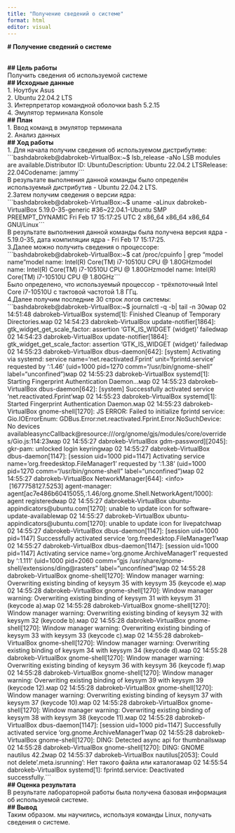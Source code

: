 ---
title: "Получение сведений о системе"
format: html
editor: visual
---

**\# Получение сведений о системе**

\
**\## Цель работы**\
Получить сведения об используемой системе\
**\## Исходные данные**\
1. Ноутбук Asus\
2. Ubuntu 22.04.2 LTS\
3. Интерпретатор командной оболочки bash 5.2.15\
4. Эмулятор терминала Konsole\
**\## План**\
1. Ввод команд в эмулятор терминала\
2. Анализ данных\
**\## Ход работы**\
1. Для начала получим сведения об используемом дистрибутиве:\
\`\`\`bashdabrokeb\@dabrokeb-VirtualBox:\~\$ lsb_release -aNo LSB modules are available.Distributor ID: UbuntuDescription: Ubuntu 22.04.2 LTSRelease: 22.04Codename: jammy\`\`\`\
В результате выполнения данной команды было определён используемый дистрибутив - Ubuntu 22.04.2 LTS.\
2.Затем получим сведения о версии ядра:\
\`\`\`bashdabrokeb\@dabrokeb-VirtualBox:\~\$ uname -aLinux dabrokeb-VirtualBox 5.19.0-35-generic #36\~22.04.1-Ubuntu SMP PREEMPT_DYNAMIC Fri Feb 17 15:17:25 UTC 2 x86_64 x86_64 x86_64 GNU/Linux\`\`\`\
В результате выполнения данной команды была получена версия ядра - 5.19.0-35, дата компиляции ядра - Fri Feb 17 15:17:25.\
3.Далее можно получить сведения о процессоре:\
\`\`\`bashdabrokeb\@dabrokeb-VirtualBox:\~\$ cat /proc/cpuinfo \| grep "model name"model name: Intel(R) Core(TM) i7-10510U CPU \@ 1.80GHzmodel name: Intel(R) Core(TM) i7-10510U CPU \@ 1.80GHzmodel name: Intel(R) Core(TM) i7-10510U CPU \@ 1.80GHz\`\`\`\
Было определено, что используемый процессор - трёхпоточный Intel Core i7-10510U с тактовой частотой 1.8 ГГц.\
4.Далее получим последние 30 строк логов системы:\
\`\`\`bashdabrokeb\@dabrokeb-VirtualBox:\~\$ journalctl -q -b\| tail -n 30мар 02 14:51:48 dabrokeb-VirtualBox systemd\[1\]: Finished Cleanup of Temporary Directories.мар 02 14:54:23 dabrokeb-VirtualBox update-notifier\[1864\]: gtk_widget_get_scale_factor: assertion 'GTK_IS_WIDGET (widget)' failedмар 02 14:54:23 dabrokeb-VirtualBox update-notifier\[1864\]: gtk_widget_get_scale_factor: assertion 'GTK_IS_WIDGET (widget)' failedмар 02 14:55:23 dabrokeb-VirtualBox dbus-daemon\[642\]: \[system\] Activating via systemd: service name='net.reactivated.Fprint' unit='fprintd.service' requested by ':1.46' (uid=1000 pid=1270 comm="/usr/bin/gnome-shell " label="unconfined")мар 02 14:55:23 dabrokeb-VirtualBox systemd\[1\]: Starting Fingerprint Authentication Daemon\...мар 02 14:55:23 dabrokeb-VirtualBox dbus-daemon\[642\]: \[system\] Successfully activated service 'net.reactivated.Fprint'мар 02 14:55:23 dabrokeb-VirtualBox systemd\[1\]: Started Fingerprint Authentication Daemon.мар 02 14:55:23 dabrokeb-VirtualBox gnome-shell\[1270\]: JS ERROR: Failed to initialize fprintd service: Gio.IOErrorEnum: GDBus.Error:net.reactivated.Fprint.Error.NoSuchDevice: No devices availableasyncCallback\@resource:///org/gnome/gjs/modules/core/overrides/Gio.js:114:23мар 02 14:55:27 dabrokeb-VirtualBox gdm-password\]\[2045\]: gkr-pam: unlocked login keyringмар 02 14:55:27 dabrokeb-VirtualBox dbus-daemon\[1147\]: \[session uid=1000 pid=1147\] Activating service name='org.freedesktop.FileManager1' requested by ':1.38' (uid=1000 pid=1270 comm="/usr/bin/gnome-shell " label="unconfined")мар 02 14:55:27 dabrokeb-VirtualBox NetworkManager\[644\]: \<info\>  \[1677758127.5253\] agent-manager: agent\[ac7e486b60415055,:1.46/org.gnome.Shell.NetworkAgent/1000\]: agent registeredмар 02 14:55:27 dabrokebk-VirtualBox ubuntu-appindicators\@ubuntu.com\[1270\]: unable to update icon for software-update-availableмар 02 14:55:27 dabrokeb-VirtualBox ubuntu-appindicators\@ubuntu.com\[1270\]: unable to update icon for livepatchмар 02 14:55:27 dabrokeb-VirtualBox dbus-daemon\[1147\]: \[session uid=1000 pid=1147\] Successfully activated service 'org.freedesktop.FileManager1'мар 02 14:55:27 dabrokeb-VirtualBox dbus-daemon\[1147\]: \[session uid=1000 pid=1147\] Activating service name='org.gnome.ArchiveManager1' requested by ':1.111' (uid=1000 pid=2060 comm="gjs /usr/share/gnome-shell/extensions/ding\@rasters" label="unconfined")мар 02 14:55:28 dabrokeb-VirtualBox gnome-shell\[1270\]: Window manager warning: Overwriting existing binding of keysym 35 with keysym 35 (keycode e).мар 02 14:55:28 dabrokeb-VirtualBox gnome-shell\[1270\]: Window manager warning: Overwriting existing binding of keysym 31 with keysym 31 (keycode a).мар 02 14:55:28 dabrokeb-VirtualBox gnome-shell\[1270\]: Window manager warning: Overwriting existing binding of keysym 32 with keysym 32 (keycode b).мар 02 14:55:28 dabrokeb-VirtualBox gnome-shell\[1270\]: Window manager warning: Overwriting existing binding of keysym 33 with keysym 33 (keycode c).мар 02 14:55:28 dabrokeb-VirtualBox gnome-shell\[1270\]: Window manager warning: Overwriting existing binding of keysym 34 with keysym 34 (keycode d).мар 02 14:55:28 dabrokeb-VirtualBox gnome-shell\[1270\]: Window manager warning: Overwriting existing binding of keysym 36 with keysym 36 (keycode f).мар 02 14:55:28 dabrokeb-VirtualBox gnome-shell\[1270\]: Window manager warning: Overwriting existing binding of keysym 39 with keysym 39 (keycode 12).мар 02 14:55:28 dabrokeb-VirtualBox gnome-shell\[1270\]: Window manager warning: Overwriting existing binding of keysym 37 with keysym 37 (keycode 10).мар 02 14:55:28 dabrokeb-VirtualBox gnome-shell\[1270\]: Window manager warning: Overwriting existing binding of keysym 38 with keysym 38 (keycode 11).мар 02 14:55:28 dabrokeb-VirtualBox dbus-daemon\[1147\]: \[session uid=1000 pid=1147\] Successfully activated service 'org.gnome.ArchiveManager1'мар 02 14:55:28 dabrokeb-VirtualBox gnome-shell\[1270\]: DING: Detected async api for thumbnailsмар 02 14:55:28 dabrokeb-VirtualBox gnome-shell\[1270\]: DING: GNOME nautilus 42.2мар 02 14:55:37 dabrokeb-VirtualBox nautilus\[2053\]: Could not delete '.meta.isrunning': Нет такого файла или каталогамар 02 14:55:54 dabrokeb-VirtualBox systemd\[1\]: fprintd.service: Deactivated successfully.\`\`\`\
**\## Оценка результата**\
В результате лабораторной работы была получена базовая информация об используемой системе.\
**\## Вывод**\
Таким образом. мы научились, используя команды Linux, получать сведения о системе.\
